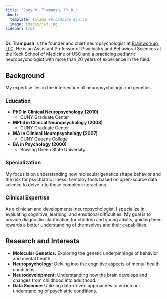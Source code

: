 ```yaml
---
title: "Joey W. Trampush, Ph.D."
about:
  template: solana #broadside #jolla
  image: images/jwt.jpg
sidebar: true
---  
```


**Dr. Trampush** is the founder and chief neuropsychologist at
[Brainworkup, LLC](https://brainworkup.org). He is an Assistant
Professor
of Psychiatry and Behavioral Sciences at the Keck School of Medicine of USC and
a practicing pediatric neuropsychologist with more than 20 years of experience in the
field.

## Background

My expertise lies in the intersection of neuropsychology and genetics.

### Education

- **PhD in Clinical Neuropsychology (2010)**
  - CUNY Graduate Center
- **MPhil in Clinical Neuropsychology (2008)**
  - CUNY Graduate Center
- **MA in Clinical Neuropsychology (2007)**
  - CUNY Queens College
- **BA in Psychology (2000)**
  - Bowling Green State University

### Specialization

My focus is on understanding how molecular genetics shape behavior and the risk for psychiatric illness. I employ tools based on open-source data science to delve into these complex interactions. 

### Clinical Expertise

As a clinician and developmental neuropsychologist, I specialize in evaluating cognitive, learning, and emotional difficulties. My goal is to provide diagnostic clarification for children and young adults, guiding them towards a better understanding of themselves and their capabilities.

## Research and Interests

- **Molecular Genetics:** Exploring the genetic underpinnings of behavior and mental health.
- **Neuropsychology:** Delving into the cognitive aspects of mental health conditions.
- **Neurodevelopment:** Understanding how the brain develops and changes from childhood into adulthood.
- **Data Science:** Utilizing data-driven approaches to enrich our understanding of psychiatric conditions.



